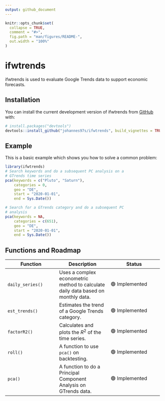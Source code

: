 ```yaml
---
output: github_document
---
```


<!-- README.md is generated from README.Rmd. Please edit that file -->

```r
knitr::opts_chunk$set(
  collapse = TRUE,
  comment = "#>",
  fig.path = "man/figures/README-",
  out.width = "100%"
)
```

# ifwtrends

<!-- badges: start -->
<!-- badges: end -->

ifwtrends is used to evaluate Google Trends data to support economic 
forecasts.

## Installation

You can install the current development version of
ifwtrends from [GitHub](https://github.com/johannes97s/ifwtrends) with:

``` r
# install.packages("devtools")
devtools::install_github("johannes97s/ifwtrends", build_vignettes = TRUE)
```
## Example

This is a basic example which shows you how to solve a common problem:

```r
library(ifwtrends)
# Search keywords and do a subsequent PC analysis on a
# GTrends time series 
pca(keywords = c("Pluto", "Saturn"),
    categories = 0,
    geo = "DE",
    start = "2020-01-01",
    end = Sys.Date())

# Search for a GTrends category and do a subsequent PC
# analysis
pca(keywords = NA,
    categories = c(651),
    geo = "DE",
    start = "2020-01-01",
    end = Sys.Date())

```

## Functions and Roadmap

| Function | Description | Status |
|---|---|---|
| `daily_series()` | Uses a complex econometric method to calculate daily data based on monthly data. | 🟢 Implemented |
| `est_trends()` | Estimates the trend of a Google Trends category. | 🟢 Implemented |
| `factorR2()` | Calculates and plots the $R^2$ of the time series. | 🟢 Implemented |
| `roll()` | A function to use `pca()` on backtesting. | 🟢 Implemented |
| `pca()` | A function to do a Principal Component Analysis on GTrends data. | 🟢 Implemented |
